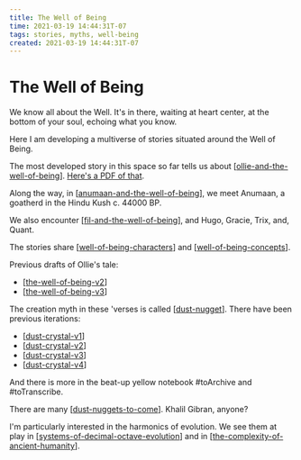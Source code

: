 ```yaml
---
title: The Well of Being
time: 2021-03-19 14:44:31T-07
tags: stories, myths, well-being
created: 2021-03-19 14:44:31T-07
---
```


# The Well of Being

We know all about the Well. It's in there, waiting at heart center, at the bottom of your soul, echoing what you know.

Here I am developing a multiverse of stories situated around the Well of Being.

The most developed story in this space so far tells us about [[ollie-and-the-well-of-being]]. [Here's a PDF of that](/docs/Ollie%20and%20the%20Well%20of%20Being.pdf).

Along the way, in [[anumaan-and-the-well-of-being]], we meet Anumaan, a goatherd in the Hindu Kush c. 44000 BP.

We also encounter [[fil-and-the-well-of-being]], and Hugo, Gracie, Trix, and, Quant.

The stories share [[well-of-being-characters]] and [[well-of-being-concepts]].

Previous drafts of Ollie's tale:

- [[the-well-of-being-v2]]
- [[the-well-of-being-v3]]

The creation myth in these 'verses is called [[dust-nugget]].
There have been previous iterations:

- [[dust-crystal-v1]]
- [[dust-crystal-v2]]
- [[dust-crystal-v3]]
- [[dust-crystal-v4]]

And there is more in the beat-up yellow notebook #toArchive and #toTranscribe.

There are many [[dust-nuggets-to-come]]. Khalil Gibran, anyone?

I'm particularly interested in the harmonics of evolution. We see them at play in [[systems-of-decimal-octave-evolution]] and in [[the-complexity-of-ancient-humanity]].



[//begin]: # "Autogenerated link references for markdown compatibility"
[ollie-and-the-well-of-being]: the-well-of-being/Ollie/ollie-and-the-well-of-being "Ollie and the Well of Being"
[anumaan-and-the-well-of-being]: the-well-of-being/Anumaan/anumaan-and-the-well-of-being "Anumaan and the Well of Being"
[fil-and-the-well-of-being]: the-well-of-being/Fil/fil-and-the-well-of-being "Fil and the Well of Being"
[well-of-being-characters]: the-well-of-being/well-of-being-characters "Well of Being Characters"
[well-of-being-concepts]: the-well-of-being/well-of-being-concepts "Well of Being Concepts"
[the-well-of-being-v2]: the-well-of-being/Ollie/the-well-of-being-v2 "The Well of Being v2"
[the-well-of-being-v3]: the-well-of-being/Ollie/the-well-of-being-v3 "The Well of Being v3"
[dust-nugget]: the-well-of-being/dust-nugget/dust-nugget "Dust Nugget"
[dust-crystal-v1]: the-well-of-being/dust-nugget/dust-crystal-v1 "Dust Nugget v1"
[dust-crystal-v2]: the-well-of-being/dust-nugget/dust-crystal-v2 "Dust Nugget v2"
[dust-crystal-v3]: the-well-of-being/dust-nugget/dust-crystal-v3 "Dust Nugget v3"
[dust-crystal-v4]: the-well-of-being/dust-nugget/dust-crystal-v4 "Dust Nugget v4"
[dust-nuggets-to-come]: the-well-of-being/dust-nugget/dust-nuggets-to-come "dust nuggets to come"
[systems-of-decimal-octave-evolution]: the-well-of-being/Research/systems-of-decimal-octave-evolution "Systems of Decimal Octave Evolution"
[the-complexity-of-ancient-humanity]: the-well-of-being/Research/the-complexity-of-ancient-humanity "The Complexity of Ancient Humanity"
[//end]: # "Autogenerated link references"
